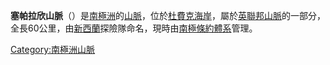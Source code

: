 {{coord|84|5|S|174|0|E|display=title}}

'''塞帕拉欣山脈'''（{{lang-en|Separation Range}}）是[[南極洲|南極洲]]的[[山脈|山脈]]，位於[[杜費克海岸|杜費克海岸]]，屬於[[英聯邦山脈|英聯邦山脈]]的一部分，全長60公里，由[[新西蘭|新西蘭]]探險隊命名，現時由[[南極條約體系|南極條約體系]]管理。

{{DEFAULTSORT:Separation Range}}
[[Category:南極洲山脈|Category:南極洲山脈]]


{{DufekCoast-geo-stub}}